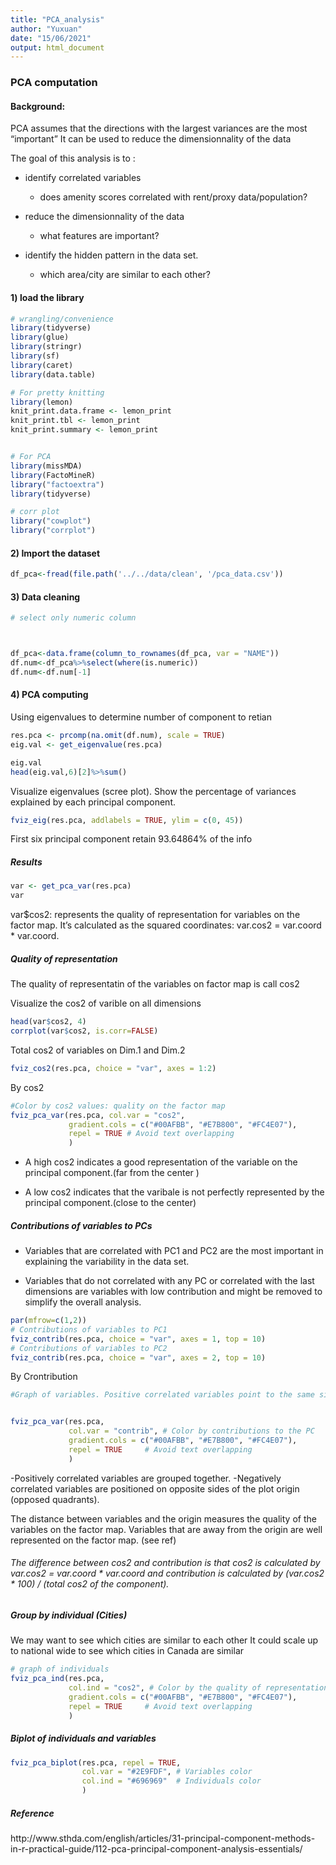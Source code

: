 ```yaml
---
title: "PCA_analysis"
author: "Yuxuan"
date: "15/06/2021"
output: html_document
---
```


### PCA computation


#### Background:
PCA assumes that the directions with the largest variances are the most "important"
It can be used to reduce the dimensionnality of the data

The goal of this analysis is to :

- identify correlated variables

  - does amenity scores correlated with rent/proxy data/population?
  
- reduce the dimensionnality of the data

  - what features are important?

- identify the hidden pattern in the data set.
 
  - which area/city are similar to each other?




#### 1) load the library

```R
# wrangling/convenience
library(tidyverse)
library(glue)
library(stringr)
library(sf)
library(caret)
library(data.table)

# For pretty knitting
library(lemon)
knit_print.data.frame <- lemon_print
knit_print.tbl <- lemon_print
knit_print.summary <- lemon_print


# For PCA
library(missMDA)
library(FactoMineR)
library("factoextra")
library(tidyverse)

# corr plot
library("cowplot")
library("corrplot")
```


#### 2) Import the dataset
```R
df_pca<-fread(file.path('../../data/clean', '/pca_data.csv'))

```



#### 3) Data cleaning

```R
# select only numeric column



df_pca<-data.frame(column_to_rownames(df_pca, var = "NAME"))
df.num<-df_pca%>%select(where(is.numeric))
df.num<-df.num[-1]


```


#### 4) PCA computing

Using eigenvalues to determine number of component to retian 
```R
res.pca <- prcomp(na.omit(df.num), scale = TRUE)
eig.val <- get_eigenvalue(res.pca)

eig.val
head(eig.val,6)[2]%>%sum()
```

Visualize eigenvalues (scree plot). 
Show the percentage of variances explained by each principal component.
```R
fviz_eig(res.pca, addlabels = TRUE, ylim = c(0, 45))
```

First six principal component retain 93.64864% of the info


##### Results

```R
var <- get_pca_var(res.pca)
var
```
var$cos2: represents the quality of representation for variables on the factor map. It’s calculated as the squared coordinates: var.cos2 = var.coord * var.coord.





##### Quality of representation

The quality of representatin of the variables on factor map is call cos2

Visualize the cos2 of varible on all dimensions 
```R
head(var$cos2, 4)
corrplot(var$cos2, is.corr=FALSE)
```
Total cos2 of variables on Dim.1 and Dim.2

```R
fviz_cos2(res.pca, choice = "var", axes = 1:2)

```

By cos2
```R
#Color by cos2 values: quality on the factor map
fviz_pca_var(res.pca, col.var = "cos2",
             gradient.cols = c("#00AFBB", "#E7B800", "#FC4E07"), 
             repel = TRUE # Avoid text overlapping
             )


```

- A high cos2 indicates a good representation of the variable on the principal component.(far from the center )

- A low cos2 indicates that the varibale is not perfectly represented by the principal component.(close to the center)

##### Contributions of variables to PCs

- Variables that are correlated with PC1  and PC2 are the most important in explaining the variability in the data set.

- Variables that do not correlated with any PC or correlated with the last dimensions are variables with low contribution and might be removed to simplify the overall analysis.

```R
par(mfrow=c(1,2))
# Contributions of variables to PC1
fviz_contrib(res.pca, choice = "var", axes = 1, top = 10)
# Contributions of variables to PC2
fviz_contrib(res.pca, choice = "var", axes = 2, top = 10)

```


By Crontribution 
```R
#Graph of variables. Positive correlated variables point to the same side of the plot. Negative correlated variables point to opposite sides of the graph.


fviz_pca_var(res.pca,
             col.var = "contrib", # Color by contributions to the PC
             gradient.cols = c("#00AFBB", "#E7B800", "#FC4E07"),
             repel = TRUE     # Avoid text overlapping
             )
```

-Positively correlated variables are grouped together.
-Negatively correlated variables are positioned on opposite sides of the plot origin (opposed quadrants).

The distance between variables and the origin measures the quality of the variables on the factor map. Variables that are away from the origin are well represented on the factor map. (see ref)



###### The difference between cos2 and contribution is that cos2 is calculated by var.cos2 = var.coord * var.coord and contribution is calculated by (var.cos2 * 100) / (total cos2 of the component).


##### Group by individual (Cities)

We may want to see which cities are similar to each other
It could scale up to national wide to see which cities in Canada are similar 



```R
# graph of individuals
fviz_pca_ind(res.pca,
             col.ind = "cos2", # Color by the quality of representation
             gradient.cols = c("#00AFBB", "#E7B800", "#FC4E07"),
             repel = TRUE     # Avoid text overlapping
             )
```



##### Biplot of individuals and variables

```R
fviz_pca_biplot(res.pca, repel = TRUE,
                col.var = "#2E9FDF", # Variables color
                col.ind = "#696969"  # Individuals color
                )
```

##### Reference
http://www.sthda.com/english/articles/31-principal-component-methods-in-r-practical-guide/112-pca-principal-component-analysis-essentials/


